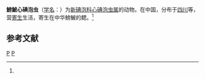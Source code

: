 {{Speciesbox
| taxon = Cardimyxobolus rhodeus
| binomial_authority = (Ma, Zhao et Ma, 1998)<ref name='id9279'>{{cite web| url =http://www.bioinfo.cn/db05/BjdwSpecies.php?action=view&id=9279| title =鰟鮍心碘泡虫| work =《中国动物物种编目数据库》| publisher =中国科学院微生物研究所| author =中国科学院动物研究所| accessdate =2009-04-16| deadurl =yes| archiveurl =https://web.archive.org/web/20160305072650/http://www.bioinfo.cn/db05/BjdwSpecies.php?action=view&id=9279| archivedate =2016-03-05}}</ref>
}}

'''鰟鮍心碘泡虫'''（[[学名|学名]]：{{lang|la|''Cardimyxobolus rhodeus''}}）为[[新碘泡科|新碘泡科]][[心碘泡虫属|心碘泡虫属]]的动物。在中国，分布于[[四川|四川]]等，营[[寄生|寄生]]生活，寄生在中华鰟鮍的鳃。<ref name='id9279'/>

== 参考文献 ==
{{reflist}}

{{Cnidarian-stub}}

{{Taxonbar}}
[[Category:1998年描述的动物|P]]
[[Category:心碘泡虫属|P]]